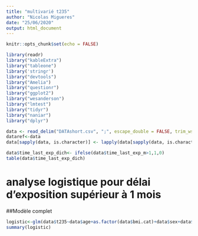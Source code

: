 ```yaml
---
title: "multivarié t235"
author: "Nicolas Migueres"
date: "25/06/2020"
output: html_document
---
```


```r
knitr::opts_chunk$set(echo = FALSE)
```


```r
library(readr)
library("kableExtra")
library("tableone")
library('stringr')
library("devtools")
library("Amelia")
library("questionr")
library("ggplot2")
library("wesanderson")
library("lmtest")
library("tidyr")
library("naniar")
library("dplyr")

data <- read_delim("DATAshort.csv", ";", escape_double = FALSE, trim_ws = TRUE)
dataref<-data
data[sapply(data, is.character)] <- lapply(data[sapply(data, is.character)],as.factor)

data$time_last_exp_dich<- ifelse(data$time_last_exp_m>1,1,0)
table(data$time_last_exp_dich)

```
# analyse logistique pour délai d'exposition supérieur à 1 mois

##Modèle complet
```r
logistic<-glm(data$t235~data$age+as.factor(data$bmi.cat)+data$sex+data$hmw.lmw+data$smoker+data$asthma_pre+data$atopy+data$sinusitis+data$dyspnea_w+data$rhinitis_w+data$dysphonia_w+data$nsbh.res+data$saba_sic,family = binomial,subset=data$time_last_exp_dich==1)
summary(logistic)

```




